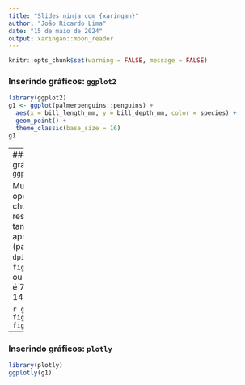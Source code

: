 ```yaml
---
title: "Slides ninja com {xaringan}"
author: "João Ricardo Lima"
date: "15 de maio de 2024"
output: xaringan::moon_reader
---
```


```r
knitr::opts_chunk$set(warning = FALSE, message = FALSE)
```


### Inserindo gráficos: `ggplot2`

```r
library(ggplot2)
g1 <- ggplot(palmerpenguins::penguins) +
  aes(x = bill_length_mm, y = bill_depth_mm, color = species) +
  geom_point() +
  theme_classic(base_size = 16)
g1
```


---
### Inserindo gráficos: `ggplot2`

Mude as opções de chunk para resolução e tamanho apropriados (padrão é `dpi=72`, `fig.retina=2`, ou seja o `dpi` é 72 x 2 = 144).

```r
g1 # fig.retina=3, fig.height=5
```


---
### Inserindo gráficos: `plotly`

```r
library(plotly)
ggplotly(g1)
```
